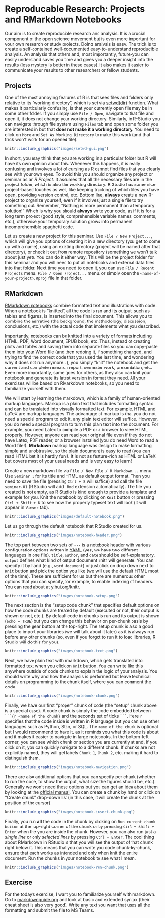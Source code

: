 # Reproducable Research: Projects and RMarkdown Notebooks {#reproducable-research}

Our aim is to create reproducible research and analysis. It is a crucial component of the open science movement but is even more important for your own research or study projects. Doing analysis is easy. The trick is to create a self-contained well-documented easy-to-understand reproducible analysis. An analysis that others and, most importantly, future-you can easily understand saves you time and gives you a deeper insight into the results (less mystery is better in these cases). It also makes it easier to communicate your results to other researchers or fellow students.

## Projects {#projects}
One of the most annoying features of R is that sees files and folders only relative to its "working directory", which is set via [setwd(dir)](https://www.rdocumentation.org/packages/base/versions/3.6.2/topics/getwd) function. What makes it particularly confusing, is that your currently open file may be in some other folder. If you simply use `File / Open`, navigate to that file and open it, it does not change your working directory. Similarly, in R-Studio you can navigate through file system using `Files` tab and open some folder you are interested in but that **does not make it a working directory**. You need to click on `More` and `Set As Working Directory` to make this work (and that trick won't work for an opened file).

```r
knitr::include_graphics("images/setwd-gui.png")
```

In short, you may think that you are working in a particular folder but R will have its own opinion about this. Whenever this happens, it is really confusing and involves a lot of cursing as R cannot find files that you clearly see with your own eyes. To avoid this you should organize any project or seminar as an _R Project_. It assumes that all the necessary files are in the project folder, which is also the working directory. R Studio has some nice project-based touches as well, like keeping tracking of which files you have open, providing version control, etc. Bottom line, **always** create a new R-project to organize yourself, even if it involves just a single file to try something out. Remember, "Nothing is more permanent than a temporary solution!" Which is why you should **always** write your code, as if it is for a long term project (good style, comprehensible variable names, comments, etc.), otherwise your temporary solution grows into permanent incomprehensible spaghetti code.

Let us create a new project for this seminar. Use `File / New Project...`, which will give you options of creating it in a new directory (you get to come up with a name), using an existing directory (project will be named after that directory), or check it out from remote repository (something we won't talk about just yet). You can do it either way. This will be the project folder for this seminar and you will need to put all notebooks and external data files into that folder. Next time you need to open it, you can use `File / Recent Projects` menu, `File / Open Project...` menu, or simply open the `<name-of-your-project>.Rproj` file in that folder.

## RMarkdown {#rmarkdown}
[RMarkdown notebooks](https://rmarkdown.rstudio.com/) combine formatted text and illustrations with code. When a notebook is "knitted", all the code is ran and its output, such as tables and figures, is inserted into the final document. This allows you to combine the narrative  (the background, the methodology, discussion, conclusions, etc.) with the actual code that implements what you described.

Importantly, notebooks can be knitted into a variety of formats including HTML, PDF, Word document, EPUB book, etc. Thus, instead of creating plots and tables and saving them into separate files so you can copy-paste them into your Word file (and then redoing it, if something changed, and trying to find the correct code that you used the last time, and wondering why it does not run anymore...), you simply "knit" the notebook and get the current and complete research report, semester work, presentation, etc. Even more importantly, same goes for others, as they also can knit your notebook and generate its latest version in format they need. All your exercises will be based on RMarkdown notebooks, so you need to familiarize yourself with them.

We will start by learning the markdown, which is a family of human-oriented markup languages. Markup is a plain text that includes formatting syntax and can be translated into visually formatted text. For example, HTML and LaTeX are markup languages. The advantage of markup is that you do not need a special program to edit it, any plain text editor will suffice. However, you do need a special program to turn this plain text into the document. For example, you need Latex to compile a PDF or a browser to view HTML properly. However, anyone can read your original file even if they do not have Latex, PDF reader, or a browser installed (you do need Word to read a Word file!). **Markdown** markup language was design to make formatting simple and unobtrusive, so the plain document is easy to read (you can read HTML but it is hardly fun!). It is not as feature-rich as HTML or LaTeX but covers most of your usual needs and is very easy to learn!

Create a new markdown file via `File / New File / R Markdown...` menu. Use `Seminar 1` for its title and HTML as default output format. Then you need to save the file (pressing `Ctrl + S` will suffice) and call the file `seminar-01` (R Studio will add `.Rmd` extension automatically). The file you created is not empty, as R Studio is kind enough to provide a template and example for you. Knit the notebook by clicking on `Knit` button or pressing `Ctrl + Shift + K` to see how the properly typeset text will look (it will appear in `Viewer` tab).

```r
knitr::include_graphics("images/default-notebook.png")
```

Let us go through the default notebook that R Studio created for us.

```r
knitr::include_graphics("images/notebook-header.png")
```

The top part between two sets of `---` is a notebook header with various configuration options written in [YAML](https://yaml.org/) (yes, we have two different languages in one file). `title`, `author`, and `date` should be self-explanatory. `output` defines what kind of output document knitr will generate. You can specify it by hand (e.g., `word_document`) or just click on drop down next to `Knit` button and pick the option you like (we will use the default HTML most of the time). These are sufficient for us but there are numerous other options that you can specify, for example, to enable indexing of headers. You can read about at [yihui.org/knitr](https://yihui.org/knitr/).

```r
knitr::include_graphics("images/notebook-setup.png")
```

The next section is the "setup code chunk" that specifies default options on how the code chunks are treated by default (executed or not, their output is shown or not, etc.). By default code in chunks is run and its output is shown (`echo = TRUE`) but you can change this behavior on per-chunk basis by pressing the gear button at the top-right. The setup chunk is also a good place to import your libraries (we will talk about it later) as it is always run before any other chunks (so, even if you forgot to run it to load libraries, R Studio will do this for you).

```r
knitr::include_graphics("images/notebook-text.png")
```

Next, we have plain text with rmarkdown, which gets translated into formatted text when you click on `Knit` button. You can write like this anywhere outside of code chunks to explain the logic of your analysis. You should write why and how the analysis is performed but leave technical details on programming to the chunk itself, where you can comment the code.

```r
knitr::include_graphics("images/notebook-chunk.png")
```

Finally, we have our first "proper" chunk of code (the "setup" chunk above is a special case). A code chunk is simply the code embedded between 
` ```{r <name of the chunk} ` and the seconds set of ticks ` ``` `. Here `r` specifies that the code inside is written in R language but you can use other languages such as Python, Stan, or SQL. The `name of the chunk` is optional but I would recommend to have it, as it reminds you what this code is about and it makes it easier to navigate in large notebooks. In the bottom-left corner, you can see which chunk or section you are currently at and, if you click on it, you can quickly navigate to a different chunk. If chunks are not explicitly named, they will get labels `Chunk 1`, `Chunk 2`, etc. making it hard to distinguish them.

```r
knitr::include_graphics("images/notebook-navigation.png")
```

There are also additional options that you can specify per chunk (whether to run the code, to show the output, what size the figures should be, etc.). Generally we won't need these options but you can get an idea about them by looking at the [official manual](https://yihui.org/knitr/options/). You can create a chunk by hand or click on "Create chunk" drop-down list (in this case, it will create the chunk at the position of the cursor)

```r
knitr::include_graphics("images/notebook-insert-chunk.png")
```

Finally, you run **all** the code in the chunk by clicking on `Run current chunk button` at the top-right corner of the chunk or by pressing `Ctrl + Shift + Enter` when the you are inside the chunk. However, you can also run just a *single line* or only *selected lines* by pressing `Ctrl + Enter`. The cool thing about RMarkdown in RStudio is that you will see the output of that chunk right below it. This means that you can write you code chunk-by-chunk, ensure that each works as intended and only when knit the entire document. Run the chunks in your notebook to see what I mean.

```r
knitr::include_graphics("images/notebook-run-chunk.png")
```

## Exercise
For the today's exercise, I want you to familiarize yourself with markdown. Go to [markdownguide.org](https://www.markdownguide.org/) and look at basic and extended syntax (their cheat sheet is also very good). Write any text you want that uses all the formatting and submit the file to MS Teams.
